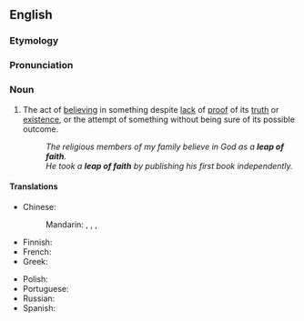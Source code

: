 {{also|leap-of-faith}}

==English==
{{wikipedia}}

===Etymology===
{{rfe|lang=en}}

===Pronunciation===
{{rfp|lang=en}}

===Noun===
{{en-noun|leaps of faith}}

# {{lb|en|philosophy|religion}} The act of [[believe|believing]] in something despite [[lack]] of [[proof]] of its [[truth]] or [[existence]], or the attempt of something without being sure of its possible outcome.
#: ''The religious members of my family believe in God as a '''leap of faith'''.''
#: ''He took a '''leap of faith''' by publishing his first book independently.''

====Translations====
{{trans-top|act of believing in something despite proof}}
* Chinese:
*: Mandarin: {{t|cmn|[[選擇]][[相信]]}}, {{t|cmn|[[选择]][[相信]]|tr=xuǎnzé xiāngxìn}} {{qualifier|lit. "choose to believe"}}, {{t|cmn|[[信仰]][[之]][[躍]]}}, {{t|cmn|[[信仰]][[之]][[跃]]|tr=xìnyǎng zhī yuè}} {{qualifier|literary}}
* Finnish: {{t|fi|uskon hyppy}}
* French: {{t|fr|acte de foi|m}}
* Greek: {{t|el|τυφλή πίστη|f}}
{{trans-mid}}
* Polish: {{t|pl|skok wiary}}
* Portuguese: {{t|pt|salto da fé}}
* Russian: {{t-needed|ru}}
* Spanish: {{t|es|salto de fe|m}}
{{trans-bottom}}